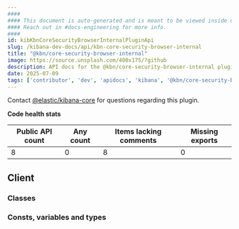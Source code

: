 ```yaml
---
####
#### This document is auto-generated and is meant to be viewed inside our experimental, new docs system.
#### Reach out in #docs-engineering for more info.
####
id: kibKbnCoreSecurityBrowserInternalPluginApi
slug: /kibana-dev-docs/api/kbn-core-security-browser-internal
title: "@kbn/core-security-browser-internal"
image: https://source.unsplash.com/400x175/?github
description: API docs for the @kbn/core-security-browser-internal plugin
date: 2025-07-09
tags: ['contributor', 'dev', 'apidocs', 'kibana', '@kbn/core-security-browser-internal']
---
```




Contact [@elastic/kibana-core](https://github.com/orgs/elastic/teams/kibana-core) for questions regarding this plugin.

**Code health stats**

| Public API count  | Any count | Items lacking comments | Missing exports |
|-------------------|-----------|------------------------|-----------------|
| 8 | 0 | 8 | 0 |

## Client

### Classes
<DocDefinitionList data={kbnCoreSecurityBrowserInternalObj.client.classes}/>

### Consts, variables and types
<DocDefinitionList data={kbnCoreSecurityBrowserInternalObj.client.misc}/>

